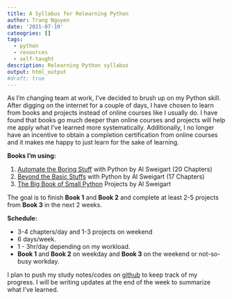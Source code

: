 ```yaml
---
title: A Syllabus for Relearning Python
author: Trang Nguyen
date: '2021-07-19'
cateogries: []
tags:
  - python
  - resources
  - self-taught
description: Relearning Python syllabus
output: html_output
#draft: true
---
```



As I'm changing team at work, I've decided to brush up on my Python skill. After digging on the internet for a couple of days, I have chosen to learn from books and projects instead of online courses like I usually do. I have found that books go much deeper than online courses and projects will help me apply what I've learned more systematically. Additionally, I no longer have an incentive to obtain a completion certification from online courses and it makes me happy to just learn for the sake of learning.

**Books I'm using:**

1. [Automate the Boring Stuff](https://automatetheboringstuff.com/) with Python by Al Sweigart (20 Chapters)
2. [Beyond the Basic Stuffs](https://inventwithpython.com/beyond/) with Python by Al Sweigart (17 Chapters)
3. [The Big Book of Small Python](https://inventwithpython.com/bigbookpython/) Projects by Al Sweigart

The goal is to finish **Book 1** and **Book 2** and complete at least 2-5 projects from **Book 3** in the next 2 weeks. 

**Schedule:**

- 3-4 chapters/day and 1-3 projects on weekend
- 6 days/week.
- 1 - 3hr/day depending on my workload.
- **Book 1** and **Book 2** on weekday and **Book 3** on the weekend or not-so-busy workday.

I plan to push my study notes/codes on [github](https://github.com/trang-n) to keep track of my progress. I will be writing updates at the end of the week to summarize what I've learned.